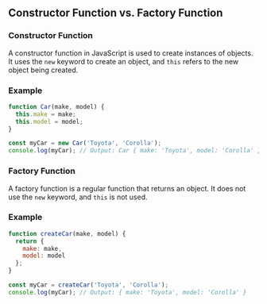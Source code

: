 ## Constructor Function vs. Factory Function

### Constructor Function
A constructor function in JavaScript is used to create instances of objects. It uses the `new` keyword to create an object, and `this` refers to the new object being created.

### Example

```javascript
function Car(make, model) {
  this.make = make;
  this.model = model;
}

const myCar = new Car('Toyota', 'Corolla');
console.log(myCar); // Output: Car { make: 'Toyota', model: 'Corolla' }
```

### Factory Function
A factory function is a regular function that returns an object. It does not use the `new` keyword, and `this` is not used.

### Example

```javascript
function createCar(make, model) {
  return {
    make: make,
    model: model
  };
}

const myCar = createCar('Toyota', 'Corolla');
console.log(myCar); // Output: { make: 'Toyota', model: 'Corolla' }
```